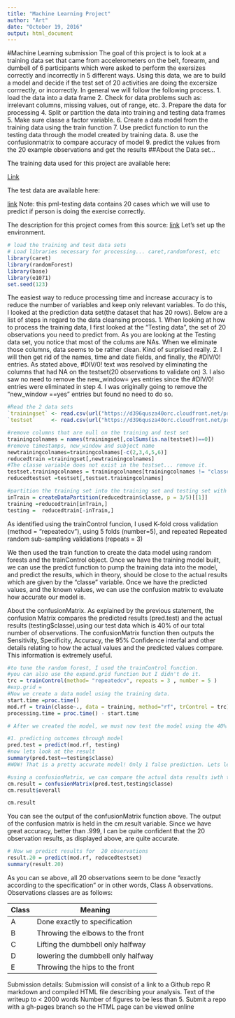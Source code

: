 ```yaml
---
title: "Machine Learning Project"
author: "Art"
date: "October 19, 2016"
output: html_document
---
```



#Machine Learning submission
The goal of this project is to look at a training data set that came from accelerometers on the belt, forearm, and dumbell of 6 participants which were asked to perform the exersizes correctly and incorrectly in 5 different ways. Using this data, we are to build a model and decide if the test set of 20 activities are doing the excersize corrrectly, or incorrectly. 
In general we will follow the following process. 
1. load the data into a data frame
2. Check for data problems such as: irrelevant columns, missing values, out of range, etc.
3. Prepare the data for processing
4. Split or partition the data into training and testing data frames
5. Make sure classe a factor variable. 
6. Create a data model from the training data using the train function
7. Use predict function to run the testing data through the model created by training data.
8. use the confusionmatrix to compare accuracy of model
9. predict the values from the 20 example observations and get the results
##About the Data set...

The training data used for this project are available here:
  
  [Link](https://d396qusza40orc.cloudfront.net/predmachlearn/pml-training.csv)

The test data are available here:
  
  [link](https://d396qusza40orc.cloudfront.net/predmachlearn/pml-testing.csv)
Note: this pml-testing data contains 20 cases which we will use to predict if person is doing the exercise correctly.

The description for this project comes from this source: [link](http://groupware.les.inf.puc-rio.br/har)
Let's set up the environment.
```r
# load the training and test data sets
# Load libraries necessary for processing... caret,randomforest, etc
library(caret)
library(randomForest)
library(base)
library(e1071)
set.seed(123)
```

The easiest way to  reduce processing time and increase accuracy is to reduce the number of variables and keep only relevant variables. To do this, I looked at the prediction data set(the dataset that has 20 rows).
Below are a list of steps in regard to the data cleansing process. 
1. When looking at how to process the training data, I first looked at the "Testing data", the set of 20 observations you need to predict from. As you are looking at the Testing data set, you notice that most of the colums are NAs. When we eliminate those columns, data seems to be rather clean. Kind of surprised really. 
2.  I will then get rid of the names, time and date fields, and finally, the #DIV/0! entries. As stated above, #DIV/0! text was resolved by eliminating the columns that had NA on the testset(20 observations to validate on)
3. I also saw no need to remove the  new_window= yes entries since the #DIV/0! entries were eliminated in step 4. I was originally going to remove the "new_window ==yes" entries but found no need to do so.


```r
#Read the 2 data sets
`trainingset` <- read.csv(url("https://d396qusza40orc.cloudfront.net/predmachlearn/pml-training.csv"))
`testset`     <- read.csv(url("https://d396qusza40orc.cloudfront.net/predmachlearn/pml-testing.csv"))

#remove columns that are null on the training and test set
trainingcolnames = names(trainingset[,colSums(is.na(testset))==0])
#remove timestamps, new_window and subject name
newtrainingcolnames=trainingcolnames[-c(2,3,4,5,6)]
reducedtrain =trainingset[,newtrainingcolnames]
#The classe variable does not exist in the testset... remove it.
testset.trainingcolnames = trainingcolnames[trainingcolnames != "classe"]
reducedtestset =testset[,testset.trainingcolnames]

#partition the training set into the training set and testing set with a 60/40 split between training and testing data sets.
inTrain = createDataPartition(reducedtrain$classe, p = 3/5)[[1]]
training =reducedtrain[inTrain,]
testing =  reducedtrain[-inTrain,]

```


As identified using the trainControl funcion, I used K-fold cross validation (method = "repeatedcv"), using 5 folds (number=5), and repeated  Repeated random sub-sampling validations (repeats = 3)

We then used the train function to create the data model using random forests and the trainControl object.  Once we have the training model built, we can use the predict function to pump the training data into the model, and predict the results, which in theory, should be close to the actual results which are given by the "classe" variable. 
Once we have the predicted values, and the known values, we can use the confusion matrix to evaluate how accurate our model is.

About the confusionMatrix.
As explained by the previous statement, the confusion Matrix compares the predicted results (pred.test) and the actual results (testing$classe),using our test data which is 40% of our total number of observations. The confusionMatrix function then outputs the Sensitivity, Specificity, Accuracy, the 95% Confidence interfal and other details relating to how the actual values and the predicted values compare. This information is extremely useful. 


```r
#to tune the random forest, I used the trainControl function. 
#you can also use the expand.grid function but I didn't do it.
trc = trainControl(method= "repeatedcv", repeats = 3 , number = 5 )
#exp.grid = 
#Now we create a data model using the training data.
start.time =proc.time()
mod.rf = train(classe~., data = training, method="rf", trControl = trc)
processing.time = proc.time() - start.time

# After we created the model, we must now test the model using the 40% of the original data that we called reducedtest

#1. predicting outcomes through model
pred.test = predict(mod.rf, testing)
#now lets look at the result
summary(pred.test==testing$classe)
#WOW! That is a pretty accurate model! Only 1 false prediction. Lets learn more by using the confusionMatrix

#using a confusionMatrix, we can compare the actual data results iwth the data results we predicted
cm.result = confusionMatrix(pred.test,testing$classe)
cm.result$overall

cm.result

```
You can see the output of the confusionMatrix function above. The output of the confusion matrix is held in the cm.result variable.
Since we have great accuracy, better than .999, I can be quite confident that the 20 observation results, as displayed above, are quite accurate. 

```r

# Now we predict results for  20 observations
result.20 = predict(mod.rf, reducedtestset)
summary(result.20)

```

As you can se above, all 20 observations seem to be done "exactly according to the specification" or in other words, Class A observations. 
Observations classes are as follows: 


Class | Meaning
------|--------
A     | Done exactly to specification
B     | Throwing the elbows to the front 
C     | Lifting the dumbbell only halfway
D     | lowering the dumbbell only halfway
E     | Throwing the hips to the front


Submission details: 
Submission will consist of a link to a Github repo 
R markdown and compiled HTML file describing your analysis. 
Text of the writeup to < 2000 words 
Number of figures to be less than 5. 
Submit a repo with a gh-pages branch so the HTML page can be viewed online

